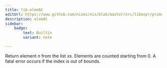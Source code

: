 ```yaml
---
title: lib.elemAt
editUrl: https://www.github.com/nixos/nix/blob/master/src/libexpr/primops.cc
description: elemAt
sidebar:
    badge: 
        text: Builtin
        variant: note

---
```



Return element *n* from the list *xs*. Elements are counted starting
from 0. A fatal error occurs if the index is out of bounds.
